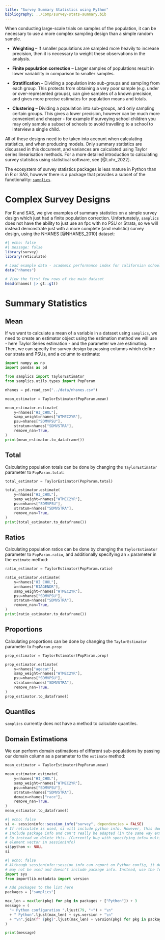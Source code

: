 ```yaml
---
title: "Survey Summary Statistics using Python"
bibliography: ../Comp/survey-stats-summary.bib
---
```


When conducting large-scale trials on samples of the population, it can be necessary to use a more complex sampling design than a simple random sample.

-   **Weighting** – If smaller populations are sampled more heavily to increase precision, then it is necessary to weight these observations in the analysis.

-   **Finite population correction** – Larger samples of populations result in lower variability in comparison to smaller samples.

-   **Stratification** – Dividing a population into sub-groups and sampling from each group. This protects from obtaining a very poor sample (e.g. under or over-represented groups), can give samples of a known precision, and gives more precise estimates for population means and totals.

-   **Clustering** – Dividing a population into sub-groups, and only sampling certain groups. This gives a lower precision, however can be much more convenient and cheaper - for example if surveying school children you may only sample a subset of schools to avoid travelling to a school to interview a single child.

All of these designs need to be taken into account when calculating statistics, and when producing models. Only summary statistics are discussed in this document, and variances are calculated using Taylor series linearisation methods. For a more detailed introduction to calculating survey statistics using statistical software, see [@Lohr_2022].

The ecosystem of survey statistics packages is less mature in Python than in R or SAS, however there is a package that provides a subset of the functionality: [`samplics`](https://samplics-org.github.io/samplics/).

# Complex Survey Designs

For R and SAS, we give examples of summary statistics on a simple survey design which just had a finite population correction. Unfortunately, `samplics` does not have the ability to just use an fpc with no PSU or Strata, so we will instead demonstrate just with a more complete (and realistic) survey design, using the NHANES [@NHANES_2010] dataset:

```r
#| echo: false
#| message: false
library(survey)
library(reticulate)

# Load example data - academic performance index for californian schools
data("nhanes")

# View the first few rows of the main dataset
head(nhanes) |> gt::gt()
```

# Summary Statistics

## Mean

If we want to calculate a mean of a variable in a dataset using `samplics`, we need to create an estimator object using the estimation method we will use - here Taylor Series estimation - and the parameter we are estimating. Then, we can specify the survey design by passing columns which define our strata and PSUs, and a column to estimate:

```python
import numpy as np
import pandas as pd

from samplics import TaylorEstimator
from samplics.utils.types import PopParam

nhanes = pd.read_csv("../data/nhanes.csv")

mean_estimator = TaylorEstimator(PopParam.mean)

mean_estimator.estimate(
    y=nhanes["HI_CHOL"],
    samp_weight=nhanes["WTMEC2YR"],
    psu=nhanes["SDMVPSU"],
    stratum=nhanes["SDMVSTRA"],
    remove_nan=True,
)
print(mean_estimator.to_dataframe())
```

## Total

Calculating population totals can be done by changing the `TaylorEstimator` parameter to `PopParam.total`:

```python
total_estimator = TaylorEstimator(PopParam.total)

total_estimator.estimate(
    y=nhanes["HI_CHOL"],
    samp_weight=nhanes["WTMEC2YR"],
    psu=nhanes["SDMVPSU"],
    stratum=nhanes["SDMVSTRA"],
    remove_nan=True,
)
print(total_estimator.to_dataframe())
```

## Ratios

Calculating population ratios can be done by changing the `TaylorEstimator` parameter to `PopParam.ratio`, and additionally specifying an `x` parameter in the `estimate` method:

```python
ratio_estimator = TaylorEstimator(PopParam.ratio)

ratio_estimator.estimate(
    y=nhanes["HI_CHOL"],
    x=nhanes["RIAGENDR"],
    samp_weight=nhanes["WTMEC2YR"],
    psu=nhanes["SDMVPSU"],
    stratum=nhanes["SDMVSTRA"],
    remove_nan=True,
)
print(ratio_estimator.to_dataframe())
```

## Proportions

Calculating proportions can be done by changing the `TaylorEstimator` parameter to `PopParam.prop`:

```python
prop_estimator = TaylorEstimator(PopParam.prop)

prop_estimator.estimate(
    y=nhanes["agecat"],
    samp_weight=nhanes["WTMEC2YR"],
    psu=nhanes["SDMVPSU"],
    stratum=nhanes["SDMVSTRA"],
    remove_nan=True,
)
prop_estimator.to_dataframe()
```

## Quantiles

`samplics` currently does not have a method to calculate quantiles.

## Domain Estimations

We can perform domain estimations of different sub-populations by passing our domain column as a parameter to the `estimate` method:

```python
mean_estimator = TaylorEstimator(PopParam.mean)

mean_estimator.estimate(
    y=nhanes["HI_CHOL"],
    samp_weight=nhanes["WTMEC2YR"],
    psu=nhanes["SDMVPSU"],
    stratum=nhanes["SDMVSTRA"],
    domain=nhanes["race"],
    remove_nan=True,
)
mean_estimator.to_dataframe()
```

::: {.callout-note collapse="true" title="Session Info"}
```r
#| echo: false
si <- sessioninfo::session_info("survey", dependencies = FALSE)
# If reticulate is used, si will include python info. However, this doesn't
# include package info and can't really be adapted (in the same way external can)
# So instead we delete this. (Currently bug with specifying info= multi
# element vector in sessioninfo)
si$python <- NULL
si
```

```python
#| echo: false
# Although sessioninfo::session_info can report on Python config, it depends on `{reticulate}` which
# may not be used and doesn't include package info. Instead, use the following to replicate
import sys
from importlib.metadata import version

# Add packages to the list here
packages = ["samplics"]

max_len = max(len(pkg) for pkg in packages + ["Python"]) + 3
message = (
  "─ Python configuration ".ljust(79, "─") + "\n"
  + " Python".ljust(max_len) + sys.version + "\n"
  + "\n".join(f" {pkg}".ljust(max_len) + version(pkg) for pkg in packages)
)

print(message)
```
:::
